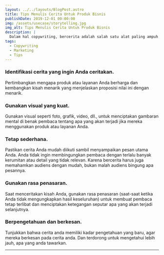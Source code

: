 ```yaml
---
layout: ../../layouts/BlogPost.astro
title: Tips Menulis Cerita Untuk Produk Bisnis
publishDate: 2019-12-01 00:00:00
img: /assets/usecase/storytelling.jpg
img_alt: Tips Menulis Cerita Untuk Produk Bisnis
description: |
  Dalam hal copywriting, bercerita adalah salah satu alat paling ampuh untuk membujuk pembaca..
tags:
  - Copywriting
  - Marketing
  - Tips
---
```


### Identifikasi cerita yang ingin Anda ceritakan.

Pertimbangkan mengapa produk atau layanan Anda berharga dan kembangkan kisah menarik yang menjelaskan proposisi nilai ini dengan menarik.

### Gunakan visual yang kuat.

Gunakan visual seperti foto, grafik, video, dll., untuk menciptakan gambaran mental di benak pembaca tentang apa yang akan terjadi jika mereka menggunakan produk atau layanan Anda.

### Tetap sederhana.

Pastikan cerita Anda mudah diikuti sambil menyampaikan pesan utama Anda. Anda tidak ingin membingungkan pembaca dengan terlalu banyak kerumitan atau detail yang tidak relevan. Karena bercerita harus juga memahamkan audiens dengan mudah, bukan malah audiens bingung apa pesannya.

### Gunakan rasa penasaran.

Saat menceritakan kisah Anda, gunakan rasa penasaran (saat-saat ketika Anda tidak mengungkapkan hasil keseluruhan) untuk membuat pembaca tetap terlibat dan menciptakan ketegangan seputar apa yang akan terjadi selanjutnya.

### Berpengetahuan dan berkesan.

Tunjukkan bahwa cerita anda memiliki kadar pengetahuan yang baru, agar mereka berkesan pada cerita anda. Dan terdorong untuk mengetahui lebih jauh, apa yang anda tawarkan.

---
